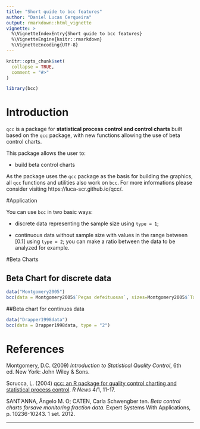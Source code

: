 ```yaml
---
title: "Short guide to bcc features"
author: "Daniel Lucas Cerqueira"
output: rmarkdown::html_vignette
vignette: >
  %\VignetteIndexEntry{Short guide to bcc features}
  %\VignetteEngine{knitr::rmarkdown}
  %\VignetteEncoding{UTF-8}
---
```


```r
knitr::opts_chunk$set(
  collapse = TRUE,
  comment = "#>"
)
```

```r
library(bcc)
```

# Introduction

`qcc` is a package for **statistical process control and control charts** built based on the `qcc` package, with new functions allowing the use of beta control charts.

This package allows the user to:

- build beta control charts

As the package uses the `qcc` package as the basis for building the graphics, all `qcc` functions and utilities also work on `bcc`. For more informations please consider visiting https://luca-scr.github.io/qcc/.

#Application

You can use `bcc` in two basic ways:

- discrete data representing the sample size using `type = 1`;

- continuous data without sample size with values in the range between [0.1] using `type = 2`; you can make a ratio between the data to be analyzed for example.


#Beta Charts

## Beta Chart for discrete data

```r
data("Montgomery2005")
bcc(data = Montgomery2005$`Peças defeituosas`, sizes=Montgomery2005$`Tamanho da amostra`, type = "1")
```

##Beta chart for continuos data

```r
data("Drapper1998data")
bcc(data = Drapper1998data, type = "2")
```

# References

Montgomery, D.C. (2009) *Introduction to Statistical Quality Control*, 6th ed. New York: John Wiley & Sons.

Scrucca, L. (2004) [qcc: an R package for quality control charting and
statistical process control](http://www.stat.unipg.it/luca/misc/Rnews_2004-1-pag11-17.pdf). *R News* 4/1, 11-17.

SANT'ANNA, Ângelo M. O; CATEN, Carla Schwengber ten. *Beta control charts forsave monitoring fraction data.* Expert Systems With Applications, p. 10236-10243. 1 set. 2012.

----

